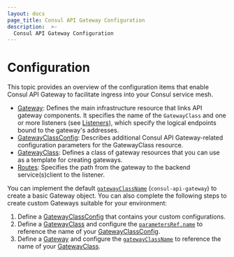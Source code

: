 ```yaml
---
layout: docs
page_title: Consul API Gateway Configuration
description:  >-
  Consul API Gateway Configuration
---
```


# Configuration

This topic provides an overview of the configuration items that enable Consul API Gateway to facilitate ingress into your Consul service mesh.

- [Gateway](/docs/api-gateway/configuration/gateway): Defines the main infrastructure resource that links API gateway components. It specifies the name of the `GatewayClass` and one or more listeners (see [Listeners](/docs/api-gateway/configuration/gateway#listeners)), which specify the logical endpoints bound to the gateway's addresses.
- [GatewayClassConfig](/docs/api-gateway/configuration/gatewayclassconfig): Describes additional Consul API Gateway-related configuration parameters for the GatewayClass resource.
- [GatewayClass](/docs/api-gateway/configuration/gatewayclass): Defines a class of gateway resources that you can use as a template for creating gateways.
- [Routes](/docs/api-gateway/configuration/routes): Specifies the path from the gateway to the backend service(s)client to the listener.

You can implement the default [`gatewayClassName`](/docs/api-gateway/configuration/gateway#gatewayclassname) (`consul-api-gateway`) to create a basic Gateway object. You can also complete the following steps to create custom Gateways suitable for your environment:

1. Define a [GatewayClassConfig](/docs/api-gateway/configuration/gatewayclassconfig) that contains your custom configurations.
1. Define a [GatewayClass](/docs/api-gateway/configuration/gatewayclass) and configure the [`parametersRef.name`](/docs/api-gateway/configuration/gatewayclass#parametersref-name) to reference the name of your [GatewayClassConfig](/docs/api-gateway/configuration/gatewayclassconfig).
1. Define a [Gateway](/docs/api-gateway/configuration/gateway) and configure the [`gatewayClassName`](/docs/api-gateway/configuration/gateway#gatewayclassname) to reference the name of your [GatewayClass](/docs/api-gateway/configuration/gatewayclass).

<!--TODO add diagram -->
